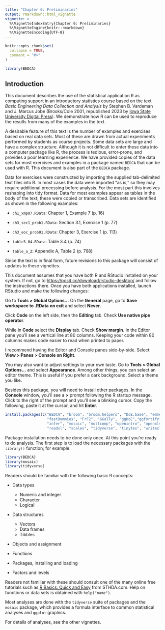 ```yaml
---
title: "Chapter 0: Preliminaries"
output: rmarkdown::html_vignette
vignette: >
  %\VignetteIndexEntry{Chapter 0: Preliminaries}
  %\VignetteEngine{knitr::rmarkdown}
  %\VignetteEncoding{UTF-8}
---
```


```r
knitr::opts_chunk$set(
  collapse = TRUE,
  comment = "#>"
)
```

```r
library(BEDCA)
```

## Introduction

This document describes the use of the statistical application R as computing support in an introductory statistics course based on the text *Basic Engineering Data Collection and Analysis* by Stephen B. Vardeman and J. Marcus Jobe (Brooks/Cole 2001, republished 2023 by [Iowa State University Digital Press](https://www.iastatedigitalpress.com/plugins/books/127/)). We demonstrate how R can be used to reproduce the results from many of the examples in the text.

A desirable feature of this text is the number of examples and exercises based on real data sets. Most of these are drawn from actual experiments performed by students as course projects. Some data sets are large and have a complex structure. Although it is not difficult to enter these data into a computer package like R, the process is tedious, error-prone, and provides a poor learning experience. We have provided copies of the data sets for most exercises and examples in a package named `BEDCA` that can be used with R. This document is also part of the `BEDCA` package.

Data for exercises were constructed by importing the supplied tab-delimited text files into R. In most cases the data were imported "as is," so they may require additional processing before analysis. For the most part this involves reshaping into tidy format. Data for most examples appear as tables in the body of the text; these were copied or transcribed. Data sets are identified as shown in the following examples:

-   `ch1_xmp07.RData`: Chapter 1, Example 7 (p. 16)

-   `ch3_sec1_prob1.RData`: Section 3.1, Exercise 1 (p. 77)

-   `ch3_eoc_prob01.RData`: Chapter 3, Exercise 1 (p. 113)

-   `table3_04.RData`: Table 3.4 (p. 74)

-   `table_a_2`: Appendix A, Table 2 (p. 768)


Since the text is in final form, future revisions to this package will consist of updates to these vignettes.

This document assumes that you have both R and RStudio installed on your system. If not, go to <https://posit.co/download/rstudio-desktop/> and follow the instructions there. Once you have both applications installed, launch RStudio and make the following changes:

Go to **Tools \> Global Options...** On the **General** page, go to **Save workspace to .RData** **on exit** and select **Never**.

Click **Code** on the left side, then the **Editing** tab. Check **Use native pipe operator**.

While in **Code** select the **Display** tab. Check **Show margin**. In the Editor pane you'll see a vertical line at 80 columns. Keeping your code within 80 columns makes code easier to read when printed to paper.

I recommend having the Editor and Console panes side-by-side. Select **View \> Panes \> Console on Right**.

You may also want to adjust settings to your own taste. Go to **Tools \> Global Options...** and select **Appearance**. Among other things, you can select an editor theme. This is useful if you prefer a dark background. Select a theme you like.

Besides this package, you will need to install other packages. In the **Console** window, you'll see a **\>** prompt following the R startup message. Click to the right of the prompt and you'll see a blinking cursor. Copy the following, paste it at the cursor, and hit **Enter**.

```r
install.packages(c("BEDCA", "broom", "broom.helpers", "DoE.base", "emmeans",
                   "fastDummies", "FrF2", "GGally", "ggDoE","ggfortify", "here", 
                   "infer", "mosaic", "multcomp", "openintro", "openxlsx", 
                   "readxl", "scales", "tidyverse", "tinytex", "writexl"))
```

Package installation needs to be done only once. At this point you're ready to do analysis. The first step is to load the necessary packages with the `library()` function; for example:

```r
library(BEDCA)
library(mosaic)
library(tidyverse)
```

Readers should be familiar with the following basic R concepts:

-   Data types

    -   Numeric and integer
    -   Character
    -   Logical

-   Data structures

    -   Vectors
    -   Data frames
    -   Tibbles

-   Objects and assignment

-   Functions

-   Packages, installing and loading

-   Factors and levels

Readers not familiar with these should consult one of the many online free tutorials such as [R Basics: Quick and Easy](https://www.sthda.com/english/wiki/r-basics-quick-and-easy) from STHDA.com. Help on functions or data sets is obtained with `help("name")`.

Most analyses are done with the `tidyverse` suite of packages and the `mosaic` package, which provides a formula interface to common statistical analyses and `ggplot` graphics.

For details of analyses, see the other vignettes.
